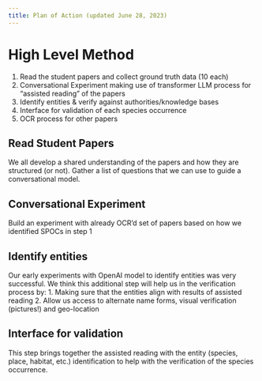 ```yaml
---
title: Plan of Action (updated June 28, 2023)
---
```


# High Level Method 

1. Read the student papers and collect ground truth data (10 each)
2. Conversational Experiment making use of transformer LLM process for "assisted reading" of the papers
3. Identify entities & verify against authorities/knowledge bases
4. Interface for validation of each species occurrence
5. OCR process for other papers


## Read Student Papers

We all develop a shared understanding of the papers and how they are structured (or not). Gather a list of questions that we can use to guide a conversational model.

## Conversational Experiment
Build an experiment with already OCR'd set of papers based on how we identified SPOCs in step 1

## Identify entities
Our early experiments with OpenAI model to identify entities was very successful. We think this additional step will help us in the verification process by: 1. Making sure that the entities align with results of assisted reading 2. Allow us access to alternate name forms, visual verification (pictures!) and geo-location

## Interface for validation
This step brings together the assisted reading with the entity (species, place, habitat, etc.) identification to help with the verification of the species occurrence. 

